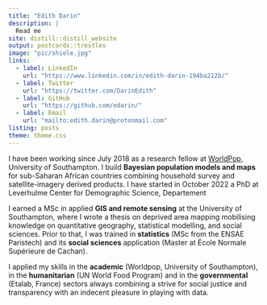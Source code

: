 ```yaml
---
title: "Edith Darin"
description: |
  Read me
site: distill::distill_website
output: postcards::trestles
image: "pic/shiele.jpg"
links:
  - label: LinkedIn
    url: "https://www.linkedin.com/in/edith-darin-194ba212b/"
  - label: Twitter
    url: "https://twitter.com/DarinEdith"
  - label: GitHub
    url: "https://github.com/edarin/"
  - label: Email
    url: "mailto:edith.darin@protonmail.com"
listing: posts
theme: theme.css
---
```


I have been working since July 2018 as a research fellow at [WorldPop](https://www.worldpop.org/), University of Southampton. I build **Bayesian population models and maps** for sub-Saharan African countries combining household survey and satellite-imagery derived products.
I have started in October 2022 a PhD at Leverhulme Center for Demographic Science, Departement

I earned a MSc in applied **GIS and remote sensing** at the University of Southampton, where I wrote a thesis on deprived area mapping mobilising knowledge on quantitative geography, statistical modelling, and social sciences. Prior to that, I was trained in **statistics** (MSc from the ENSAE Paristech) and its **social sciences** application (Master at École Normale Supérieure de Cachan).

I applied my skills in the **academic** (Worldpop, University of Southampton), in the **humanitarian** (UN World Food Program) and in the **governmental** (Etalab, France) sectors always combining a strive for social justice and transparency with an indecent pleasure in playing with data.
